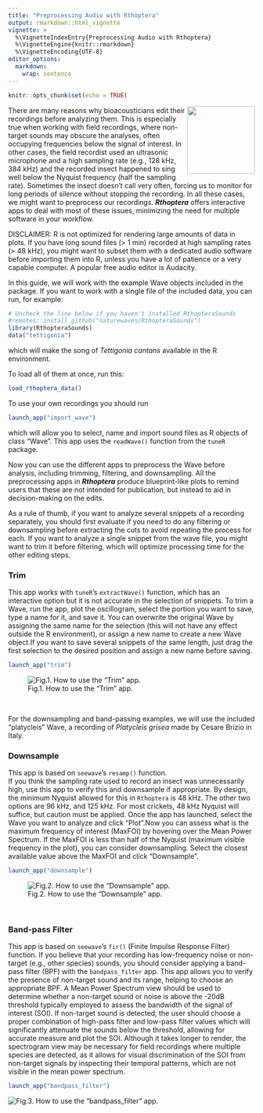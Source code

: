 ```yaml
---
title: "Preprocessing Audio with Rthoptera"
output: rmarkdown::html_vignette
vignette: >
  %\VignetteIndexEntry{Preprocessing Audio with Rthoptera}
  %\VignetteEngine{knitr::rmarkdown}
  %\VignetteEncoding{UTF-8}
editor_options: 
  markdown: 
    wrap: sentence
---
```



```r
knitr::opts_chunk$set(echo = TRUE)
```
<a href="https://testthat.r-lib.org"><img src="man/figures/logo.png" align="right" height="138" alt="" /></a>

There are many reasons why bioacousticians edit their recordings before analyzing them. This is especially true when working with field recordings, where non-target sounds may obscure the analyses, often occupying frequencies 
below the signal of interest. In other cases, the field recordist used an 
ultrasonic microphone and a high sampling rate (e.g., 128 kHz, 384 kHz) and the recorded insect happened to sing well  below the Nyquist frequency (half the sampling rate). Sometimes the insect doesn't call very often, forcing us to monitor for long periods of silence without stopping the recording. In all 
these cases, we might want to preprocess our recordings. ***Rthoptera*** offers interactive apps to deal with most of these issues, minimizing the need for multiple software in your workflow. 

DISCLAIMER: R is not optimized for rendering large amounts of data in plots. If you have long sound files (> 1 min) recorded at high sampling rates (> 48 kHz), you might want to subset them with a dedicated audio software before importing them into R, unless you have a lot of patience or a very capable computer. A popular free audio editor is Audacity. 


In this guide, we will work with the example Wave objects included in the package. If you want to work with a single file of the included data, you can run, for example:
```r
# Uncheck the line below if you haven't installed RthopteraSounds
#remotes::install_github("naturewaves/RthopteraSounds")
library(RthopteraSounds)
data("tettigonia")
```
which will make the song of *Tettigonia cantans* available in the R environment. 

To load all of them at once, run this:
```r
load_rthoptera_data()
```

To use your own recordings you should run 
```r
launch_app("import_wave")
```
which will allow you to select, name and import sound files as R objects of class "Wave". This app uses the `readWave()` function from the `tuneR` package.

Now you can use the different apps to preprocess the Wave before analysis, including trimming, filtering, and downsampling. All the preprocessing apps in ***Rthoptera*** produce blueprint-like plots to remind users that these are not intended for publication, but instead to aid in decision-making on the edits. 

As a rule of thumb, if you want to analyze several snippets of a recording separately, you should first evaluate if you need to do any filtering or downsampling before extracting the cuts to avoid repeating the process for each. If you want to analyze a single snippet from the wave file, you might want to trim it before filtering, which will optimize processing time for the other editing steps. 

### Trim
This app works with `tuneR`'s `extractWave()` function, which has an interactive option but it is not accurate in the selection of snippets. To trim a Wave, run the app, plot the oscillogram, select the portion you want to save, type a name for it, and save it. You can overwrite the original Wave by assigning the same name for the selection (this will not have any effect outside the R environment), or assign a new name to create a new Wave object.If you want to save several snippets of the same length, just drag the first selection to the desired position and assign a new name before saving. 

```r
launch_app("trim")
```

![Fig.1. How to use the "Trim" app.](../man/figures/trim.gif)

<br>

For the downsampling and band-passing examples, we will use the included "platycleis" Wave, a recording of *Platycleis grisea* made by Cesare Brizio in Italy. 

### Downsample
This app is based on `seewave`'s `resamp()` function.  
If you think the sampling rate used to record an insect was unnecessarily high, use this app to verify this and downsample if appropriate. By design, the minimum Nyquist allowed for this in `Rthoptera` is 48 kHz. The other two options are 96 kHz, and 125 kHz. For most crickets, 48 kHz Nyquist will suffice, but caution must be applied. Once the app has launched, select the Wave you want to analyze and click "Plot".Now you can assess what is the maximum frequency of interest (MaxFOI) by hovering over the Mean Power Spectrum. If the MaxFOI is less than half of the Nyquist (maximum visible frequency in the plot), you can consider downsampling. Select the closest available value above the MaxFOI and click "Downsample". 

```r
launch_app("downsample")
```

![Fig.2. How to use the "Downsample" app.](../man/figures/downsample.gif)

<br>

### Band-pass Filter

This app is based on `seewave`'s `fir()` (Finite Impulse Response Filter) function. If you believe that your recording has low-frequency noise or non-target (e.g., other species) sounds, you should consider applying a band-pass filter (BPF) with the `bandpass_filter` app. This app allows you to verify the presence of non-target sound and its range, helping to choose an appropriate BPF. A Mean Power Spectrum view should be used to determine whether a non-target sound or noise is above the -20dB threshold typically employed to assess the bandwidth of the signal of interest (SOI). If non-target sound is detected, the user should choose a proper combination of high-pass filter and low-pass filter values which will significantly attenuate the sounds below the threshold, allowing for accurate measure and plot the SOI. Although it takes longer to render, the spectrogram view may be necessary for field recordings where multiple species are detected, as it allows for visual discrimination of the SOI from non-target signals by inspecting their temporal patterns, which are not visible in the mean power spectrum. 

```r
launch_app("bandpass_filter")
```

![Fig.3. How to use the "bandpass_filter" app.](../man/figures/bandpass.gif)
<br><br>
